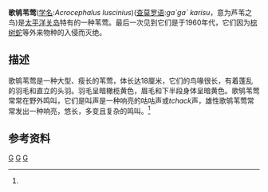 {{Speciesbox
| genus = Acrocephalus
| species = luscinius
| authority = [[Jean_René_Constant_Quoy|Quoy]] & [[Joseph_Paul_Gaimard|Gaimard]], 1830
| status = EX
| status_system = IUCN3.1
| status_ref = <ref name = iucn>{{IUCN|id=22714770 |title=''Acrocephalus luscinius'' |assessors=[[BirdLife_International|BirdLife International]] |version=2013.2 |year=2013 |accessdate=26 November 2013}}</ref>
| image = Acrocephalus luscinius.jpg
| image_caption = 歌鸲苇莺
| synonyms = 
*''Acrocephalus luscinia''
*''Thryothorus luscinius'' <small>Quoy & Gaimard, 1830</small>
}}
'''歌鸲苇莺'''([[学名|学名]]:''Acrocephalus luscinius'')([[查莫罗语|查莫罗语]]:''ga`ga` karisu''，意为芦苇之鸟)是[[太平洋|太平洋]][[关岛|关岛]]特有的一种苇莺。最后一次见到它们是于1960年代，它们因为[[棕树蛇|棕树蛇]]等外来物种的入侵而灭绝。

==描述==
歌鸲苇莺是一种大型、瘦长的苇莺，体长达18厘米，它们的鸟喙很长，有着蓬乱的羽毛和直立的头羽。羽毛呈暗橄榄黄色，眉毛和下半段身体呈暗黄色。歌鸲苇莺常常在野外鸣叫，它们是叫声是一种响亮的咕咕声或''tchack''声，雄性歌鸲苇莺常常发出一种响亮，悠长，多变且复杂的鸣叫。<ref name = iucn/>

==参考资料==
{{reflist}}

{{Taxonbar}}

[[Category:莺科|G]]
[[Category:IUCN紅色名錄絕滅物種|G]]
[[Category:1830年描述的鸟类|G]]